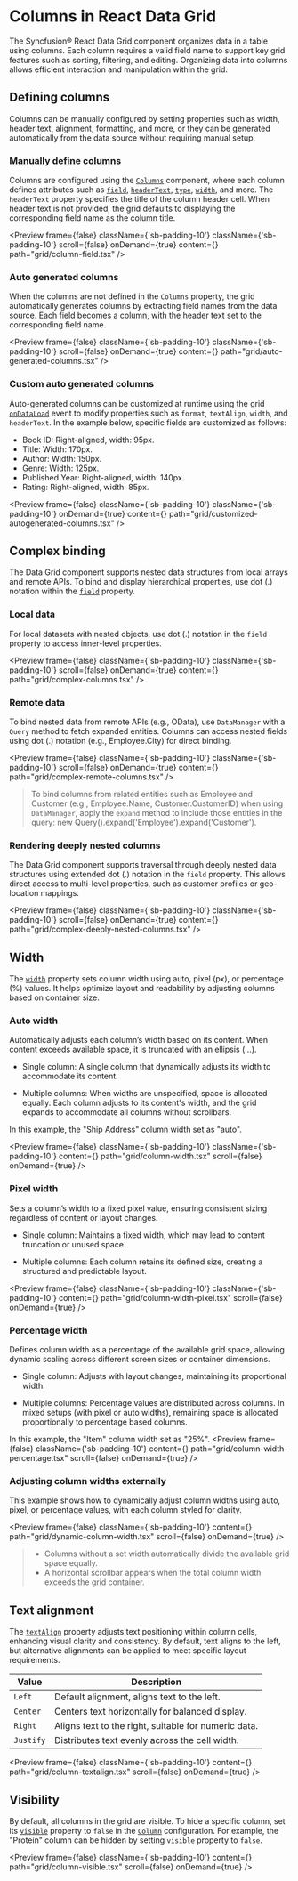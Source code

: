 
<Meta
  title="React Data Grid - Columns | Syncfusion"
  description="Data Grid columns define field mapping, alignment, and display behavior to control layout, formatting, and content presentation in grid interfaces."
/>

# Columns in React Data Grid

The Syncfusion® React Data Grid component organizes data in a table using columns. Each column requires a valid field name to support key grid features such as sorting, filtering, and editing. Organizing data into columns allows efficient interaction and manipulation within the grid.

## Defining columns

Columns can be manually configured by setting properties such as width, header text, alignment, formatting, and more, or they can be generated automatically from the data source without requiring manual setup.

### Manually define columns

Columns are configured using the [`Columns`](https://react-api.syncfusion.com/data-grid/overview#columns) component, where each column defines attributes such as [`field`](https://react-api.syncfusion.com/data-grid/columnprops#field), [`headerText`](https://react-api.syncfusion.com/data-grid/columnprops#headertext), [`type`](https://react-api.syncfusion.com/data-grid/columnprops#type), [`width`](https://react-api.syncfusion.com/data-grid/columnprops#width), and more. The `headerText` property specifies the title of the column header cell. When header text is not provided, the grid defaults to displaying the corresponding field name as the column title.

<Preview  frame={false}
 className={'sb-padding-10'}
  className={'sb-padding-10'}
  scroll={false}
  onDemand={true}
  content={<ColumnField />}
  path="grid/column-field.tsx"
/>

### Auto generated columns

When the columns are not defined in the `Columns` property, the grid automatically generates columns by extracting field names from the data source. Each field becomes a column, with the header text set to the corresponding field name.

<Preview  frame={false}
 className={'sb-padding-10'}
  className={'sb-padding-10'}
  scroll={false}
  onDemand={true}
  content={<AutoGeneratedColumns />}
  path="grid/auto-generated-columns.tsx"
/>

### Custom auto generated columns

Auto-generated columns can be customized at runtime using the grid [`onDataLoad`](https://react-api.syncfusion.com/data-grid/overview#ondataload) event to modify properties such as `format`, `textAlign`, `width`, and `headerText`. In the example below, specific fields are customized as follows:

- Book ID: Right-aligned, width: 95px.
- Title: Width: 170px. 
- Author: Width: 150px. 
- Genre: Width: 125px.
- Published Year: Right-aligned, width: 140px. 
- Rating: Right-aligned, width: 85px.

<Preview  frame={false}
 className={'sb-padding-10'}
  className={'sb-padding-10'}
  onDemand={true}
  content={<CustomizedAutoGeneratedColumns />}
  path="grid/customized-autogenerated-columns.tsx"
/>

## Complex binding

The Data Grid component supports nested data structures from local arrays and remote APIs. To bind and display hierarchical properties, use dot (.) notation within the [`field`](https://react-api.syncfusion.com/data-grid/columnprops#field) property.

### Local data
 
For local datasets with nested objects, use dot (.) notation in the `field` property to access inner-level properties.  

<Snippet content={gridComplexBindingSnippet}/>

<Preview  frame={false}
 className={'sb-padding-10'}
  className={'sb-padding-10'}
  scroll={false}
  onDemand={true}
  content={<ComplexColumns />}
  path="grid/complex-columns.tsx"
/>

### Remote data
 
To bind nested data from remote APIs (e.g., OData), use `DataManager` with a `Query` method to fetch expanded entities. Columns can access nested fields using dot (.) notation (e.g., Employee.City) for direct binding.

<Snippet content={gridRemoteDataMangerSnippet}/>

<Preview  frame={false}
 className={'sb-padding-10'}
  className={'sb-padding-10'}
  scroll={false}
  onDemand={true}
  content={<ComplexRemoteColumns />}
  path="grid/complex-remote-columns.tsx"
/>

> To bind columns from related entities such as Employee and Customer (e.g., Employee.Name, Customer.CustomerID) when using `DataManager`, apply the `expand` method to include those entities in the query: new Query().expand('Employee').expand('Customer').

### Rendering deeply nested columns

The Data Grid component supports traversal through deeply nested data structures using extended dot (.) notation in the `field` property. This allows direct access to multi-level properties, such as customer profiles or geo-location mappings.  

<Snippet content={gridComplexNextedColumnSnippet}/>

<Preview  frame={false}
 className={'sb-padding-10'}
  className={'sb-padding-10'}
  scroll={false}
  onDemand={true}
  content={<ComplexNestedColumns />}
  path="grid/complex-deeply-nested-columns.tsx"
/>

## Width

The [`width`](https://react-api.syncfusion.com/data-grid/columnprops#width) property sets column width using auto, pixel (px), or percentage (%) values. It helps optimize layout and readability by adjusting columns based on container size.  

### Auto width

Automatically adjusts each column’s width based on its content. When content exceeds available space, it is truncated with an ellipsis (...).

- Single column: A single column that dynamically adjusts its width to accommodate its content.

- Multiple columns: When widths are unspecified, space is allocated equally. Each column adjusts to its content's width, and the grid expands to accommodate all columns without scrollbars.

In this example, the "Ship Address" column width set as "auto".

<Preview  frame={false}
 className={'sb-padding-10'}
  className={'sb-padding-10'}
  content={<ColumnWidth />}
  path="grid/column-width.tsx"
  scroll={false}
  onDemand={true}
/>

### Pixel width

Sets a column’s width to a fixed pixel value, ensuring consistent sizing regardless of content or layout changes.

- Single column: Maintains a fixed width, which may lead to content truncation or unused space.

- Multiple columns: Each column retains its defined size, creating a structured and predictable layout.

<Preview  frame={false}
 className={'sb-padding-10'}
  className={'sb-padding-10'}
  content={<ColumnWidthPixel />}
  path="grid/column-width-pixel.tsx"
  scroll={false}
  onDemand={true}
/>

### Percentage width

Defines column width as a percentage of the available grid space, allowing dynamic scaling across different screen sizes or container dimensions.

- Single column: Adjusts with layout changes, maintaining its proportional width.

- Multiple columns: Percentage values are distributed across columns. In mixed setups (with pixel or auto widths), remaining space is allocated proportionally to percentage based columns.

In this example, the "Item" column width set as "25%".
<Preview  frame={false}
 className={'sb-padding-10'}
  content={<ColumnWidthPercentage />}
  path="grid/column-width-percentage.tsx"
  scroll={false}
  onDemand={true}
/>

### Adjusting column widths externally

This example shows how to dynamically adjust column widths using auto, pixel, or percentage values, with each column styled for clarity.

<Preview  frame={false}
  className={'sb-padding-10'}
  content={<DynamicColumnWidth />}
  path="grid/dynamic-column-width.tsx"
  scroll={false}
  onDemand={true}
/>

> * Columns without a set width automatically divide the available grid space equally.
> * A horizontal scrollbar appears when the total column width exceeds the grid container.

## Text alignment

The [`textAlign`](https://react-api.syncfusion.com/data-grid/columnprops#textalign) property adjusts text positioning within column cells, enhancing visual clarity and consistency. By default, text aligns to the left, but alternative alignments can be applied to meet specific layout requirements.

| Value     | Description                                     |
|-----------|--------------------------------------------------|
| `Left`    | Default alignment, aligns text to the left.  |
| `Center`  | Centers text horizontally for balanced display.  |
| `Right`   | Aligns text to the right, suitable for numeric data. |
| `Justify` | Distributes text evenly across the cell width.   |

<Preview  frame={false}
  className={'sb-padding-10'}
  content={<ColumnTextAlign />}
  path="grid/column-textalign.tsx"
   scroll={false}
  onDemand={true}
/>

## Visibility

By default, all columns in the grid are visible. To hide a specific column, set its [`visible`](https://react-api.syncfusion.com/data-grid/columnprops#visible) property to `false` in the [`Column`](https://react-api.syncfusion.com/data-grid/overview#columns) configuration. For example, the "Protein" column can be hidden by setting `visible` property to `false`.

<Preview  frame={false}
  className={'sb-padding-10'}
  content={<ColumnVisible />}
  path="grid/column-visible.tsx"
  scroll={false}
  onDemand={true}
/>
